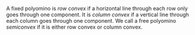 A fixed polyomino is _row convex_ if a horizontal line through each row only goes through one component. It is _column convex_ if a vertical line through each column goes through one component. We call a free polyomino _semiconvex_ if it is either row convex or column convex.
